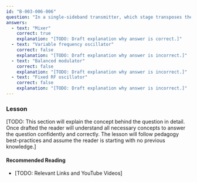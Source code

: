 ```yaml
---
id: "B-003-006-006"
question: "In a single-sideband transmitter, which stage transposes the single-sideband signal to the operating frequency?"
answers:
  - text: "Mixer"
    correct: true
    explanation: "[TODO: Draft explanation why answer is correct.]"
  - text: "Variable frequency oscillator"
    correct: false
    explanation: "[TODO: Draft explanation why answer is incorrect.]"
  - text: "Balanced modulator"
    correct: false
    explanation: "[TODO: Draft explanation why answer is incorrect.]"
  - text: "Fixed RF oscillator"
    correct: false
    explanation: "[TODO: Draft explanation why answer is incorrect.]"
---
```


### Lesson

[TODO: This section will explain the concept behind the question in detail. Once drafted the reader will understand all necessary concepts to answer the question confidently and correctly. The lesson will follow pedagogy best-practices and assume the reader is starting with no previous knowledge.]

#### Recommended Reading

- [TODO: Relevant Links and YouTube Videos]
